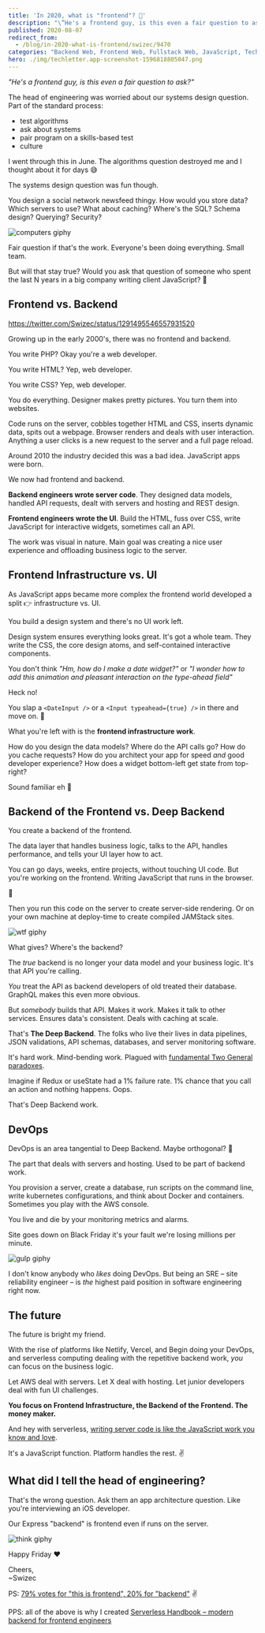 ```yaml
---
title: 'In 2020, what is "frontend"? 🤨'
description: "\”He's a frontend guy, is this even a fair question to ask?\” The head of engineering was worried about our systems design question …"
published: 2020-08-07
redirect_from:
  - /blog/in-2020-what-is-frontend/swizec/9470
categories: "Backend Web, Frontend Web, Fullstack Web, JavaScript, Technical"
hero: ./img/techletter.app-screenshot-1596818805047.png
---
```


_"He's a frontend guy, is this even a fair question to ask?"_

The head of engineering was worried about our systems design question. Part of the standard process:

- test algorithms
- ask about systems
- pair program on a skills-based test
- culture

I went through this in June. The algorithms question destroyed me and I thought about it for days 😅

The systems design question was fun though.

You design a social network newsfeed thingy. How would you store data? Which servers to use? What about caching? Where's the SQL? Schema design? Querying? Security?

![computers giphy](./img/media-26BGIqWh2R1fi6JDa-giphy.gif)

Fair question if that's the work. Everyone's been doing everything. Small team.

But will that stay true? Would you ask that question of someone who spent the last N years in a big company writing client JavaScript? 🤔

## Frontend vs. Backend

https://twitter.com/Swizec/status/1291495546557931520

Growing up in the early 2000's, there was no frontend and backend.

You write PHP? Okay you're a web developer.

You write HTML? Yep, web developer.

You write CSS? Yep, web developer.

You do everything. Designer makes pretty pictures. You turn them into websites.

Code runs on the server, cobbles together HTML and CSS, inserts dynamic data, spits out a webpage. Browser renders and deals with user interaction. Anything a user clicks is a new request to the server and a full page reload.

Around 2010 the industry decided this was a bad idea. JavaScript apps were born.

We now had frontend and backend.

**Backend engineers wrote server code**. They designed data models, handled API requests, dealt with servers and hosting and REST design.

**Frontend engineers wrote the UI**. Build the HTML, fuss over CSS, write JavaScript for interactive widgets, sometimes call an API.

The work was visual in nature. Main goal was creating a nice user experience and offloading business logic to the server.

## Frontend Infrastructure vs. UI

As JavaScript apps became more complex the frontend world developed a split 👉 infrastructure vs. UI.

You build a design system and there's no UI work left.

Design system ensures everything looks great. It's got a whole team. They write the CSS, the core design atoms, and self-contained interactive components.

You don't think _"Hm, how do I make a date widget?"_ or _"I wonder how to add this animation and pleasant interaction on the type-ahead field"_

Heck no!

You slap a `<DateInput />` or a `<Input typeahead={true} />` in there and move on. 💪

What you're left with is the **frontend infrastructure work**.

How do you design the data models? Where do the API calls go? How do you cache requests? How do you architect your app for speed _and_ good developer experience? How does a widget bottom-left get state from top-right?

Sound familiar eh 🤔

## Backend of the Frontend vs. Deep Backend

You create a backend of the frontend.

The data layer that handles business logic, talks to the API, handles performance, and tells your UI layer how to act.

You can go days, weeks, entire projects, without touching UI code. But you're working on the frontend. Writing JavaScript that runs in the browser.

🤯

Then you run this code on the server to create server-side rendering. Or on your own machine at deploy-time to create compiled JAMStack sites.

![wtf giphy](./img/media-aZ3LDBs1ExsE8-giphy.gif)

What gives? Where's the backend?

The _true_ backend is no longer your data model and your business logic. It's that API you're calling.

_You_ treat the API as backend developers of old treated their database. GraphQL makes this even more obvious.

But _somebody_ builds that API. Makes it work. Makes it talk to other services. Ensures data's consistent. Deals with caching at scale.

That's **The Deep Backend**. The folks who live their lives in data pipelines, JSON validations, API schemas, databases, and server monitoring software.

It's hard work. Mind-bending work. Plagued with [fundamental Two General paradoxes](https://serverlesshandbook.dev/robust-backend-design).

Imagine if Redux or useState had a 1% failure rate. 1% chance that you call an action and nothing happens. Oops.

That's Deep Backend work.

## DevOps

DevOps is an area tangential to Deep Backend. Maybe orthogonal? 🤔

The part that deals with servers and hosting. Used to be part of backend work.

You provision a server, create a database, run scripts on the command line, write kubernetes configurations, and think about Docker and containers. Sometimes you play with the AWS console.

You live and die by your monitoring metrics and alarms.

Site goes down on Black Friday it's your fault we're losing millions per minute.

![gulp giphy](./img/media-13YroVUrUrLCec-giphy-downsized-medium.gif)

I don't know anybody who _likes_ doing DevOps. But being an SRE – site reliability engineer – is _the_ highest paid position in software engineering right now.

## The future

The future is bright my friend.

With the rise of platforms like Netlify, Vercel, and Begin doing your DevOps, and serverless computing dealing with the repetitive backend work, _you_ can focus on the business logic.

Let AWS deal with servers. Let X deal with hosting. Let junior developers deal with fun UI challenges.

**You focus on Frontend Infrastructure, the Backend of the Frontend. The money maker.**

And hey with serverless, [writing server code is like the JavaScript work you know and love](https://serverlesshandbook.dev).

It's a JavaScript function. Platform handles the rest. ✌️

## What did I tell the head of engineering?

That's the wrong question. Ask them an app architecture question. Like you're interviewing an iOS developer.

Our Express "backend" is frontend even if runs on the server.

![think giphy](./img/media-d3mlE7uhX8KFgEmY-giphy.gif)

Happy Friday ❤️

Cheers,  
~Swizec

PS: [79% votes for "this is frontend", 20% for "backend"](https://twitter.com/Swizec/status/1291495546557931520) ✌️

PPS: all of the above is why I created [Serverless Handbook – modern backend for frontend engineers](https://serverlesshandbook.dev/)
